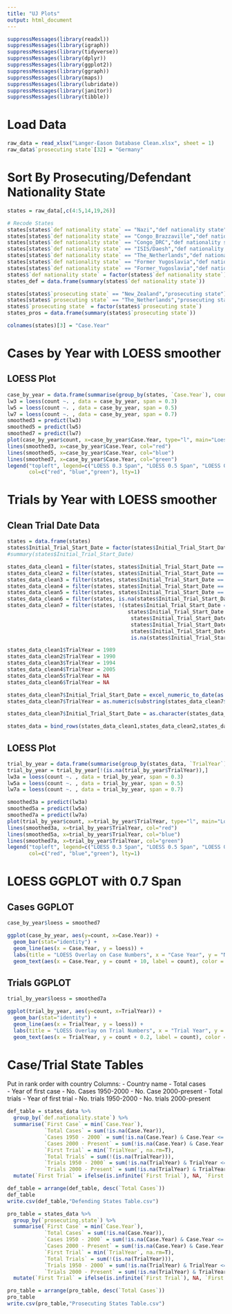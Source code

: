 ```yaml
---
title: "UJ Plots"
output: html_document
---
```


```r
suppressMessages(library(readxl))
suppressMessages(library(igraph))
suppressMessages(library(tidyverse))
suppressMessages(library(dplyr))
suppressMessages(library(ggplot2))
suppressMessages(library(ggraph))
suppressMessages(library(maps))
suppressMessages(library(lubridate))
suppressMessages(library(janitor))
suppressMessages(library(tibble))
```

# Load Data

```r
raw_data = read_xlsx("Langer-Eason Database Clean.xlsx", sheet = 1)
raw_data$`prosecuting state`[32] = "Germany"
```

# Sort By Prosecuting/Defendant Nationality State

```r
states = raw_data[,c(4:5,14,19,26)]

# Recode States
states[states$`def nationality state` == "Nazi","def nationality state"] = "Germany"
states[states$`def nationality state` == "Congo_Brazzaville","def nationality state"] = "Congo"
states[states$`def nationality state` == "Congo_DRC","def nationality state"] = "DRC"
states[states$`def nationality state` == "ISIS/Daesh","def nationality state"] = "Iraq" # Or Syria?
states[states$`def nationality state` == "The_Netherlands","def nationality state"] = "Netherlands"
states[states$`def nationality state` == "Former Yugoslavia","def nationality state"] = "Serbia"
states[states$`def nationality state` == "Former_Yugoslavia","def nationality state"] = "Serbia"
states$`def nationality state` = factor(states$`def nationality state`)
states_def = data.frame(summary(states$`def nationality state`))

states[states$`prosecuting state` == "New_Zealand","prosecuting state"] = "New Zealand"
states[states$`prosecuting state` == "The_Netherlands","prosecuting state"] = "Netherlands"
states$`prosecuting state` = factor(states$`prosecuting state`)
states_pros = data.frame(summary(states$`prosecuting state`))

colnames(states)[3] = "Case.Year"
```

# Cases by Year with LOESS smoother
## LOESS Plot
```r
case_by_year = data.frame(summarise(group_by(states, `Case.Year`), count = n()))
lw3 = loess(count ~. , data = case_by_year, span = 0.3)
lw5 = loess(count ~. , data = case_by_year, span = 0.5)
lw7 = loess(count ~. , data = case_by_year, span = 0.7)
smoothed3 = predict(lw3) 
smoothed5 = predict(lw5) 
smoothed7 = predict(lw7) 
plot(case_by_year$count, x=case_by_year$Case.Year, type="l", main="Loess Smoothing and Prediction for Cases by Year", xlab="Year", ylab="Counts")
lines(smoothed3, x=case_by_year$Case.Year, col="red")
lines(smoothed5, x=case_by_year$Case.Year, col="blue")
lines(smoothed7, x=case_by_year$Case.Year, col="green")
legend("topleft", legend=c("LOESS 0.3 Span", "LOESS 0.5 Span", "LOESS 0.7 Span"),
       col=c("red", "blue","green"), lty=1)
```

# Trials by Year with LOESS smoother

## Clean Trial Date Data

```r
states = data.frame(states)
states$Initial_Trial_Start_Date = factor(states$Initial_Trial_Start_Date)
#summary(states$Initial_Trial_Start_Date)

states_data_clean1 = filter(states, states$Initial_Trial_Start_Date == "1989 (approx)")
states_data_clean2 = filter(states, states$Initial_Trial_Start_Date == "1990 (approx)")
states_data_clean3 = filter(states, states$Initial_Trial_Start_Date == "1994 (approx)")
states_data_clean4 = filter(states, states$Initial_Trial_Start_Date == "2005")
states_data_clean5 = filter(states, states$Initial_Trial_Start_Date == "NA")
states_data_clean6 = filter(states, is.na(states$Initial_Trial_Start_Date))
states_data_clean7 = filter(states, !(states$Initial_Trial_Start_Date == "1989 (approx)"|
                                       states$Initial_Trial_Start_Date == "1990 (approx)" |
                                        states$Initial_Trial_Start_Date == "1994 (approx)" |
                                        states$Initial_Trial_Start_Date == "2005" |
                                        states$Initial_Trial_Start_Date == "NA" |
                                        is.na(states$Initial_Trial_Start_Date)))

states_data_clean1$TrialYear = 1989
states_data_clean2$TrialYear = 1990
states_data_clean3$TrialYear = 1994
states_data_clean4$TrialYear = 2005
states_data_clean5$TrialYear = NA
states_data_clean6$TrialYear = NA

states_data_clean7$Initial_Trial_Start_Date = excel_numeric_to_date(as.numeric(as.character(states_data_clean7$Initial_Trial_Start_Date)), date_system = "modern")    
states_data_clean7$TrialYear = as.numeric(substring(states_data_clean7$Initial_Trial_Start_Date,1,4))

states_data_clean7$Initial_Trial_Start_Date = as.character(states_data_clean7$Initial_Trial_Start_Date)

states_data = bind_rows(states_data_clean1,states_data_clean2,states_data_clean3,states_data_clean4,states_data_clean5,states_data_clean6,states_data_clean7)
```

## LOESS Plot

```r
trial_by_year = data.frame(summarise(group_by(states_data, `TrialYear`), count = n()))
trial_by_year = trial_by_year[!(is.na(trial_by_year$TrialYear)),]
lw3a = loess(count ~. , data = trial_by_year, span = 0.3)
lw5a = loess(count ~. , data = trial_by_year, span = 0.5)
lw7a = loess(count ~. , data = trial_by_year, span = 0.7)

smoothed3a = predict(lw3a) 
smoothed5a = predict(lw5a) 
smoothed7a = predict(lw7a) 
plot(trial_by_year$count, x=trial_by_year$TrialYear, type="l", main="Loess Smoothing and Prediction for Trials by Year", xlab="Year", ylab="Counts")
lines(smoothed3a, x=trial_by_year$TrialYear, col="red")
lines(smoothed5a, x=trial_by_year$TrialYear, col="blue")
lines(smoothed7a, x=trial_by_year$TrialYear, col="green")
legend("topleft", legend=c("LOESS 0.3 Span", "LOESS 0.5 Span", "LOESS 0.7 Span"),
       col=c("red", "blue","green"), lty=1)
```

# LOESS GGPLOT with 0.7 Span

## Cases GGPLOT
```r
case_by_year$loess = smoothed7

ggplot(case_by_year, aes(y=count, x=Case.Year)) +
  geom_bar(stat="identity") +
  geom_line(aes(x = Case.Year, y = loess)) +
  labs(title = "LOESS Overlay on Case Numbers", x = "Case Year", y = "Number of Cases") + 
  geom_text(aes(x = Case.Year, y = count + 10, label = count), color = "dark grey")

```

## Trials GGPLOT

```r
trial_by_year$loess = smoothed7a

ggplot(trial_by_year, aes(y=count, x=TrialYear)) +
  geom_bar(stat="identity") +
  geom_line(aes(x = TrialYear, y = loess)) +
  labs(title = "LOESS Overlay on Trial Numbers", x = "Trial Year", y = "Number of Trials") + 
  geom_text(aes(x = TrialYear, y = count + 0.2, label = count), color = "dark grey")
```


# Case/Trial State Tables

Put in rank order with country
Columns: 
- Country name
- Total cases  
- Year of first case
- No. Cases 1950-2000
- No. Case 2000-present
- Total trials
- Year of first trial
- No. trials 1950-2000
- No. trials 2000-present

```r
def_table = states_data %>% 
  group_by(`def.nationality.state`) %>% 
  summarise(`First Case` = min(`Case.Year`),
            `Total Cases` = sum(!is.na(Case.Year)),
            `Cases 1950 - 2000` = sum(!is.na(Case.Year) & Case.Year <= 2000),
            `Cases 2000 - Present` = sum(!is.na(Case.Year) & Case.Year > 2000),
            `First Trial` = min(`TrialYear`, na.rm=T),
            `Total Trials` = sum(!(is.na(TrialYear))),
            `Trials 1950 - 2000` = sum(!is.na(TrialYear) & TrialYear <= 2000),
            `Trials 2000 - Present` = sum(!is.na(TrialYear) & TrialYear > 2000)) %>%
  mutate(`First Trial` = ifelse(is.infinite(`First Trial`), NA, `First Trial`))

def_table = arrange(def_table, desc(`Total Cases`))
def_table
write.csv(def_table,"Defending States Table.csv")

pro_table = states_data %>% 
  group_by(`prosecuting.state`) %>% 
  summarise(`First Case` = min(`Case.Year`),
            `Total Cases` = sum(!is.na(Case.Year)),
            `Cases 1950 - 2000` = sum(!is.na(Case.Year) & Case.Year <= 2000),
            `Cases 2000 - Present` = sum(!is.na(Case.Year) & Case.Year > 2000),
            `First Trial` = min(`TrialYear`, na.rm=T),
            `Total Trials` = sum(!(is.na(TrialYear))),
            `Trials 1950 - 2000` = sum(!is.na(TrialYear) & TrialYear <= 2000),
            `Trials 2000 - Present` = sum(!is.na(TrialYear) & TrialYear > 2000)) %>%
  mutate(`First Trial` = ifelse(is.infinite(`First Trial`), NA, `First Trial`))

pro_table = arrange(pro_table, desc(`Total Cases`))
pro_table
write.csv(pro_table,"Prosecuting States Table.csv")
```
